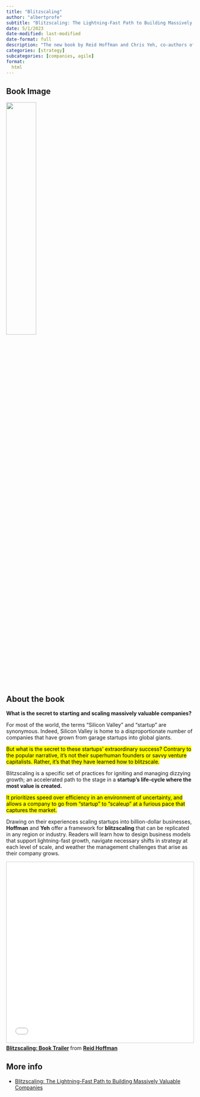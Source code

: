```yaml
---
title: "Blitzscaling"
author: "albertprofe"
subtitle: "Blitzscaling: The Lightning-Fast Path to Building Massively Valuable companies, 2022, Reid Hoffman and Chris Yeh"
date: 5/1/2023
date-modified: last-modified
date-format: full
description: "The new book by Reid Hoffman and Chris Yeh, co-authors of the New York Times Bestseller The Alliance"
categories: [strategy]
subcategories: [companies, agile]
format:
  html
---
```


## Book Image

![](/books/blitzscaling.png){width="40%"}

## About the book

**What is the secret to starting and scaling massively valuable companies?**

For most of the world, the terms "Silicon Valley" and "startup" are synonymous. Indeed, Silicon Valley is home to a disproportionate number of companies that have grown from garage startups into global giants.

<mark>But what is the secret to these startups' extraordinary success? Contrary to the popular narrative, it's not their superhuman founders or savvy venture capitalists. Rather, it's that they have learned how to blitzscale.</mark> 

Blitzscaling is a specific set of practices for igniting and managing dizzying growth; an accelerated path to the stage in a **startup's life-cycle where the most value is created.**

<mark>It prioritizes speed over efficiency in an environment of uncertainty, and allows a company to go from "startup" to "scaleup" at a furious pace that captures the market.</mark>

Drawing on their experiences scaling startups into billion-dollar businesses, **Hoffman** and **Yeh** offer a framework for **blitzscaling** that can be replicated in any region or industry. Readers will learn how to design business models that support lightning-fast growth, navigate necessary shifts in strategy at each level of scale, and weather the management challenges that arise as their company grows.


<iframe src="//www.slideshare.net/slideshow/embed_code/key/oavlplpm7ErfpQ" width="595" height="485" frameborder="0" marginwidth="0" marginheight="0" scrolling="no" style="border:1px solid #CCC; border-width:1px; margin-bottom:5px; max-width: 100%;" allowfullscreen> </iframe> <div style="margin-bottom:5px"> <strong> <a href="//www.slideshare.net/reidhoffman/blitzscaling-book-trailer-118631898" title="Blitzscaling: Book Trailer" target="_blank">Blitzscaling: Book Trailer</a> </strong> from <strong><a href="//www.slideshare.net/reidhoffman" target="_blank">Reid Hoffman</a></strong> </div>

## More info

- [Blitzscaling: The Lightning-Fast Path to Building Massively Valuable Companies](https://www.blitzscaling.com/){.external}